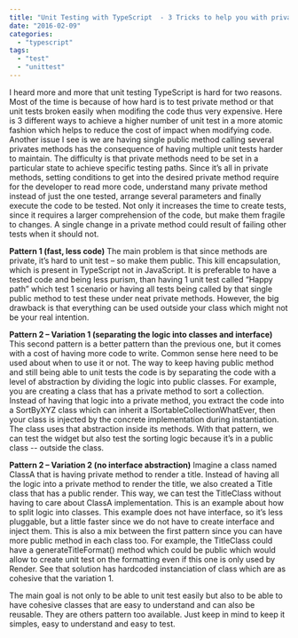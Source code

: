 ```yaml
---
title: "Unit Testing with TypeScript  - 3 Tricks to help you with private method"
date: "2016-02-09"
categories: 
  - "typescript"
tags: 
  - "test"
  - "unittest"
---
```


I heard more and more that unit testing TypeScript is hard for two reasons. Most of the time is because of how hard is to test private method or that unit tests broken easily when modifing the code thus very expensive. Here is 3 different ways to achieve a higher number of unit test in a more atomic fashion which helps to reduce the cost of impact when modifying code. Another issue I see is we are having single public method calling several privates methods has the consequence of having multiple unit tests harder to maintain. The difficulty is that private methods need to be set in a particular state to achieve specific testing paths. Since it’s all in private methods, setting conditions to get into the desired private method require for the developer to read more code, understand many private method instead of just the one tested, arrange several parameters and finally execute the code to be tested. Not only it increases the time to create tests, since it requires a larger comprehension of the code, but make them fragile to changes. A single change in a private method could result of failing other tests when it should not.

**Pattern 1 (fast, less code)** The main problem is that since methods are private, it’s hard to unit test – so make them public. This kill encapsulation, which is present in TypeScript not in JavaScript. It is preferable to have a tested code and being less purism, than having 1 unit test called “Happy path” which test 1 scenario or having all tests being called by that single public method to test these under neat private methods. However, the big drawback is that everything can be used outside your class which might not be your real intention.

**Pattern 2 – Variation 1 (separating the logic into classes and interface)** This second pattern is a better pattern than the previous one, but it comes with a cost of having more code to write. Common sense here need to be used about when to use it or not. The way to keep having public method and still being able to unit tests the code is by separating the code with a level of abstraction by dividing the logic into public classes. For example, you are creating a class that has a private method to sort a collection. Instead of having that logic into a private method, you extract the code into a SortByXYZ class which can inherit a ISortableCollectionWhatEver, then your class is injected by the concrete implementation during instantiation. The class uses that abstraction inside its methods. With that pattern, we can test the widget but also test the sorting logic because it’s in a public class -- outside the class.

**Pattern 2 – Variation 2 (no interface abstraction)** Imagine a class named ClassA that is having private method to render a title. Instead of having all the logic into a private method to render the title, we also created a Title class that has a public render. This way, we can test the TitleClass without having to care about ClassA implementation. This is an example about how to split logic into classes. This example does not have interface, so it’s less pluggable, but a little faster since we do not have to create interface and inject them. This is also a mix between the first pattern since you can have more public method in each class too. For example, the TitleClass could have a generateTitleFormat() method which could be public which would allow to create unit test on the formatting even if this one is only used by Render. See that solution has hardcoded instanciation of class which are as cohesive that the variation 1.

The main goal is not only to be able to unit test easily but also to be able to have cohesive classes that are easy to understand and can also be reusable. They are others pattern too available. Just keep in mind to keep it simples, easy to understand and easy to test.
